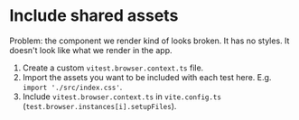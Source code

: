 # Include shared assets

Problem: the component we render kind of looks broken. It has no styles. It doesn't look like what we render in the app.

1. Create a custom `vitest.browser.context.ts` file.
1. Import the assets you want to be included with each test here. E.g. `import './src/index.css'`.
1. Include `vitest.browser.context.ts` in `vite.config.ts` (`test.browser.instances[i].setupFiles`).
